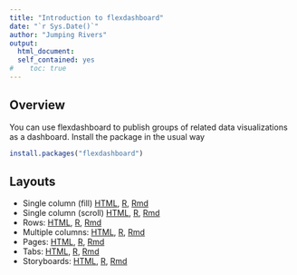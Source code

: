 ```yaml
---
title: "Introduction to flexdashboard"
date: "`r Sys.Date()`"
author: "Jumping Rivers"
output:
  html_document:
  self_contained: yes
#    toc: true    
---
```

<!--
%\VignetteEngine{knitr::rmarkdown}
%\VignetteIndexEntry{Introduction to flexdashboard}
-->
  
## Overview

You can use flexdashboard to publish groups of related data visualizations as a dashboard. 
Install the package in the usual way
```r
install.packages("flexdashboard")
```

## Layouts
  
  * Single column (fill) [HTML](flex_single_column_fill.html), [R](flex_single_column_fill.R), [Rmd](flex_single_column_fill.Rmd)
  * Single column (scroll) [HTML](flex_single_column_scroll.html), [R](flex_single_column_scroll.R), [Rmd](flex_single_column_scroll.Rmd)
  * Rows: [HTML](flex_row_orientation.html), [R](flex_row_orientation.R), [Rmd](flex_row_orientation.Rmd)
  * Multiple columns: [HTML](flex_multiple_columns.html), [R](flex_multiple_columns.R), [Rmd](flex_multiple_columns.Rmd)
  * Pages: [HTML](flex_pages.html), [R](flex_pages.R), [Rmd](flex_pages.Rmd)
  * Tabs: [HTML](flex_tabset_column.html), [R](flex_tabset_column.R), [Rmd](flex_tabset_column.Rmd)
  * Storyboards: [HTML](flex_storyboard.html), [R](flex_storyboard.R), [Rmd](flex_storyboard.Rmd)









